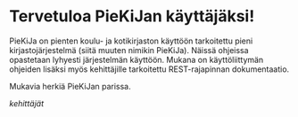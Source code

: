 # Tervetuloa PieKiJan käyttäjäksi!
PieKiJa on pienten koulu- ja kotikirjaston käyttöön tarkoitettu pieni kirjastojärjestelmä (siitä muuten nimikin PieKiJa). Näissä ohjeissa opastetaan lyhyesti järjestelmän käyttöön. Mukana on käyttöliittymän ohjeiden lisäksi myös kehittäjille tarkoitettu REST-rajapinnan dokumentaatio.

Mukavia herkiä PieKiJan parissa.

*kehittäjät*